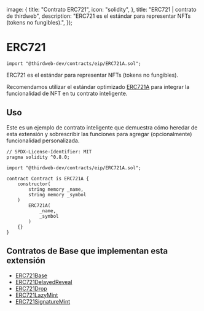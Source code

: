 
  image: {
    title: "Contrato ERC721",
    icon: "solidity",
  },
  title: "ERC721 | contrato de thirdweb",
  description: "ERC721 es el estándar para representar NFTs (tokens no fungibles).",
});


# ERC721

```solidity
import "@thirdweb-dev/contracts/eip/ERC721A.sol";
```

ERC721 es el estándar para representar NFTs (tokens no fungibles).

Recomendamos utilizar el estándar optimizado [ERC721A](https://www.erc721a.org/) para integrar la funcionalidad de NFT en tu contrato inteligente.

<GithubButtonLink href="https://github.com/thirdweb-dev/contracts/blob/main/contracts/eip/ERC721A.sol" />

## Uso

Este es un ejemplo de contrato inteligente que demuestra cómo heredar de esta extensión y sobrescribir las funciones para agregar (opcionalmente) funcionalidad personalizada.

```solidity
// SPDX-License-Identifier: MIT
pragma solidity ^0.8.0;

import "@thirdweb-dev/contracts/eip/ERC721A.sol";

contract Contract is ERC721A {
    constructor(
        string memory _name,
        string memory _symbol
    )
        ERC721A(
            _name,
            _symbol
        )
    {}
}
```

## Contratos de Base que implementan esta extensión

- [ERC721Base](/contracts/build/base-contracts/erc-721/base)
- [ERC721DelayedReveal](/contracts/build/base-contracts/erc-721/delayed-reveal)
- [ERC721Drop](/contracts/build/base-contracts/erc-721/drop)
- [ERC721LazyMint](/contracts/build/base-contracts/erc-721/lazy-mint)
- [ERC721SignatureMint](/contracts/build/base-contracts/erc-721/signature-mint)
